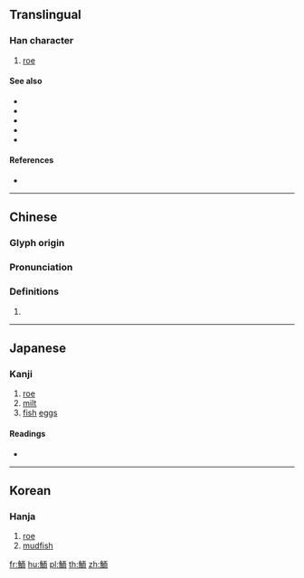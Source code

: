 {{character info/new}}
{{also|鲕}}
==Translingual==

===Han character===
{{Han char|rn=195|rad=魚|as=06|sn=17|four=21327|canj=NFMBL}}

# [[roe]]

====See also====
* {{l|mul|sc=Hani|卵}}
* {{l|mul|sc=Hani|蛋}}
* {{l|mul|sc=Hani|鯤}}
* {{l|mul|sc=Hani|鲕}}
* {{l|mul|sc=Hani|鲲}}

====References====
* {{Han ref|kx=1468.350|dkj=46105|dj=2001.390|hdz=74685.110|uh=9B9E|ud=39838|bh=EF6C|bd=61292}}

----

==Chinese==
{{zh-forms|s=鲕}}

===Glyph origin===
{{Han etym}}

===Pronunciation===
{{zh-pron
|m=ér
|c=ji4
|h=pfs=
|md=
|mn=
|w=
|mc=y
|oc=y
|cat=
}}

===Definitions===
{{zh-hanzi}}

# {{rfdef|lang=zh}}

----

==Japanese==

===Kanji===
{{ja-kanji|grade=|rs=魚06}}

# [[roe]]
# [[milt]]
# [[fish]] [[eggs]]

====Readings====
* {{ja-readings|on=[[じ]] (ji), [[に]] (ni), [[じく]] (jiku), [[にく]] (niku)|kun=[[はらご]] (harago)}}

----

==Korean==

===Hanja===
{{ko-hanja|hangeul=이|eumhun=|rv=i|mr=i|y=i}}

# [[roe]]
# [[mudfish]]

[[fr:鮞]]
[[hu:鮞]]
[[pl:鮞]]
[[th:鮞]]
[[zh:鮞]]